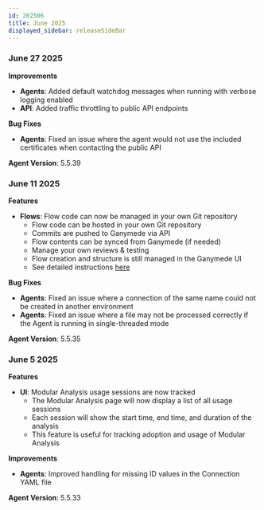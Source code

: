 ```yaml
---
id: 202506
title: June 2025
displayed_sidebar: releaseSideBar
---
```


### June 27 2025

**Improvements** 
- **Agents**: Added default watchdog messages when running with verbose logging enabled
- **API**: Added traffic throttling to public API endpoints

**Bug Fixes**
- **Agents**: Fixed an issue where the agent would not use the included certificates when contacting the public API

**Agent Version**: 5.5.39

### June 11 2025

**Features**
- **Flows**: Flow code can now be managed in your own Git repository
    - Flow code can be hosted in your own Git repository
    - Commits are pushed to Ganymede via API
    - Flow contents can be synced from Ganymede (if needed)
    - Manage your own reviews & testing
    - Flow creation and structure is still managed in the Ganymede UI
    - See detailed instructions [here](../app/configuration/SelfManagedRepo.mdx)

**Bug Fixes** 
- **Agents**: Fixed an issue where a connection of the same name could not be created in another environment
- **Agents**: Fixed an issue where a file may not be processed correctly if the Agent is running in single-threaded mode

**Agent Version**: 5.5.35


### June 5 2025

**Features**
- **UI**: Modular Analysis usage sessions are now tracked
    - The Modular Analysis page will now display a list of all usage sessions
    - Each session will show the start time, end time, and duration of the analysis
    - This feature is useful for tracking adoption and usage of Modular Analysis

**Improvements** 
- **Agents**: Improved handling for missing ID values in the Connection YAML file

**Agent Version**: 5.5.33
